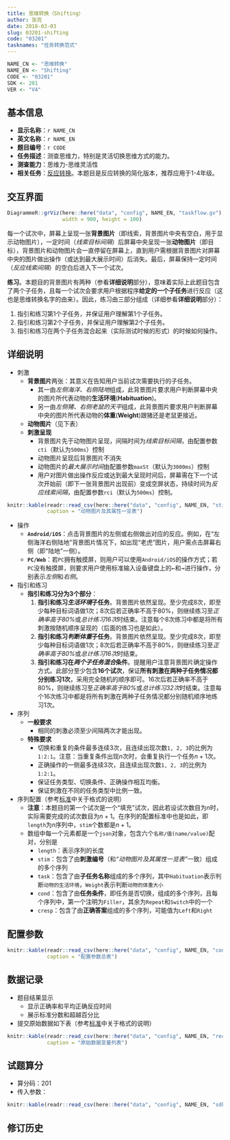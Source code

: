 ```yaml
---
title: 思维转换（Shifting）
author: 张亮
date: 2018-03-03
slug: 03201-shifting
code: "03201"
tasknames: "任务转换范式"
---
```


```r
NAME_CN <- "思维转换"
NAME_EN <- "Shifting"
CODE <- "03201"
SDK <- 201
VER <- "V4"
```

## 基本信息

* **显示名称**：`r NAME_CN`
* **英文名称**：`r NAME_EN`
* **题目编号**：`r CODE`
* **任务描述**：测查思维力，特别是灵活切换思维方式的能力。
* **测查能力**：思维力-思维灵活性
* **相关任务**：[反应转换](`r blogdown::shortcode("relref", "03202_Shifting2.html")`)。本题目是反应转换的简化版本，推荐应用于1-4年级。

## 交互界面

```r
DiagrammeR::grViz(here::here("data", "config", NAME_EN, "taskflow.gv"),
                  width = 900, height = 100)
```

每一个试次中，屏幕上呈现一张**背景图片**（即线索，背景图片中央有空白，用于显示动物图片），一定时间（*线索目标间隔*）后屏幕中央呈现一张**动物图片**（即目标），背景图片和动物图片会一直停留在屏幕上，直到用户需根据背景图片对屏幕中央的图片做出操作（或达到最大展示时间）后消失。最后，屏幕保持一定时间（*反应线索间隔*）的空白后进入下一个试次。

**练习**。本题目的背景图片有两种（参看**详细说明**部分），意味着实际上此题目包含了两个子任务，且每一个试次会要求用户根据程序**给定的一个子任务**进行反应（这也是思维转换名字的由来）。因此，练习由三部分组成（详细参看**详细说明**部分）：

1. 指引和练习第1个子任务，并保证用户理解第1个子任务。
1. 指引和练习第2个子任务，并保证用户理解第2个子任务。
1. 指引和练习在两个子任务混合起来（实际测试时候的形式）的时候如何操作。

## 详细说明

* 刺激
    + **背景图片**两张：其意义在告知用户当前试次需要执行的子任务。
        - 其一由*左侧海洋、右侧陆地*组成，此背景图片要求用户判断屏幕中央的图片所代表动物的**生活环境**(**Habituation**)。
        - 另一由*左侧猪、右侧老鼠的天平*组成，此背景图片要求用户判断屏幕中央的图片所代表动物的**体重**(**Weight**)跟猪还是老鼠更接近。
    + **动物图片**（见下表）
    + **刺激呈现**
        - 背景图片先于动物图片呈现，间隔时间为*线索目标间隔*，由配置参数`cti`（默认为`500ms`）控制
        - 动物图片呈现后背景图片不消失
        - 动物图片的*最大展示时间*由配置参数`maxSt`（默认为`3000ms`）控制
        - 用户对图片做出操作反应或达到最大呈现时间后，屏幕需在下一个试次开始前（即下一张背景图片出现前）变成空屏状态，持续时间为*反应线索间隔*，由配置参数`rci`（默认为`500ms`）控制。

```r
knitr::kable(readr::read_csv(here::here("data", "config", NAME_EN, "stimuli.csv")),
             caption = "动物图片及其属性一览表")
```

* 操作
    + **`Android/iOS`**：点击背景图片的左侧或右侧做出对应的反应。例如，在“左侧海洋右侧陆地”背景图片情况下，如出现“老虎”图片，用户需点击屏幕右侧（即“陆地”一侧）。
    + **`PC/Web`**：若`PC`拥有触摸屏，则用户可以使用`Android/iOS`的操作方式；若`PC`没有触摸屏，则要求用户使用标准输入设备键盘上的<kbd>&larr;</kbd>和<kbd>&rarr;</kbd>进行操作，分别表示*左侧*和*右侧*。

* 指引和练习
    + **指引和练习分为3个部分**：
        1. **指引和练习*生活环境*子任务**。背景图片依然呈现。至少完成8次，即至少每种目标词语做1次；8次后若正确率不高于80%，则继续练习至*正确率高于80%*或*总计练习16次*时结束。注意每个8次练习中都是将所有刺激按随机顺序呈现的（后面的练习也是如此）。
        1. **指引和练习*判断体重*子任务**。背景图片依然呈现。至少完成8次，即至少每种目标词语做1次；8次后若正确率不高于80%，则继续练习至*正确率高于80%*或*总计练习16次*时结束。
        1. **指引和练习在*两个子任务混合*条件**。提醒用户注意背景图片确定操作方式。此部分至少包含**16个试次**，保证**所有刺激在两种子任务情况都分别练习1次**，采用完全随机的顺序即可。16次后若正确率不高于80%，则继续练习至*正确率高于80%*或*总计练习32次*时结束。注意每个16次练习中都是将所有刺激在两种子任务情况都分别随机顺序地练习1次。

* 序列
    + **一般要求**
        - 相同的刺激必须至少间隔两次才能出现。
    + **特殊要求**
        - 切换和重复的条件最多连续3次，且连续出现次数`1, 2, 3`的比例为`1:2:1`。注意：当重复条件出现$n$次时，会重复执行一个任务$n + 1$次。
        - 正确操作的一侧最多连续3次，且连续出现次数`1, 2, 3`的比例为`1:2:1`。
        - 保证任务类型、切换条件、正确操作相互均衡。
        - 保证刺激在不同的任务类型中比例一致。

* 序列配置（参考[标准](`r blogdown::shortcode("relref", "standard.html")`)中关于格式的说明）
    + **注意**：本题目的第一个试次是一个“填充”试次，因此若设试次数目为$n$时，实际需要完成的试次数目为$n + 1$。在序列的配置标准中也是如此，即`length`为$n$序列中，`stim`个数都是$n + 1$。
    + 数组中每一个元素都是一个`json`对象，包含六个`名称/值(name/value)`配对，分别是
        - `length`：表示序列的长度
        - `stim`：包含了由**刺激编号**（和*“动物图片及其属性一览表”*一致）组成的多个序列
        - `task`：包含了由**子任务名称**组成的多个序列，其中`Habituation`表示判断`动物的生活环境`，`Weight`表示判断`动物的体重大小`
        - `cond`：包含了由**任务条件**，即任务是否切换，组成的多个序列，且每个序列中，第一个注明为`Filler`，其余为`Repeat`和`Switch`中的一个
        - `cresp`：包含了由**正确答案**组成的多个序列，可能值为`Left`和`Right`

## 配置参数

```r
knitr::kable(readr::read_csv(here::here("data", "config", NAME_EN, "configs.csv")),
             caption = "配置参数总表")
```

## 数据记录

* 题目结果显示
    + 显示正确率和平均正确反应时间
    + 展示标准分数和超越百分比
* 提交原始数据如下表（参考[标准](`r blogdown::shortcode("relref", "standard.html")`)中关于格式的说明）

```r
knitr::kable(readr::read_csv(here::here("data", "config", NAME_EN, "recs.csv")),
             caption = "原始数据变量列表")
```

## 试题算分

* 算分码：201
* 传入参数：

```r
knitr::kable(readr::read_csv(here::here("data", "config", NAME_EN, "sdk.csv")))
```

## 修订历史
